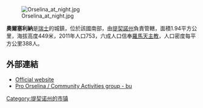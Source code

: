 [[Image:Orselina_at_night.jpg|right]]

'''奧爾塞利納'''是[[瑞士|瑞士]]的城鎮，位於該國南部，由[[提契諾州|提契諾州]]負責管轄，面積1.94平方公里，海拔高度449米，2011年人口753，六成人口信奉[[羅馬天主教|羅馬天主教]]，人口密度每平方公里388人。

==外部連結==
* [http://www.orselina.ch Official website] {{Wayback|url=http://www.orselina.ch/ |date=20201127142226 }} {{it icon}}
* [http://www.pro-orselina.ch Pro Orselina / Community Activities group - bu] {{Wayback|url=http://www.pro-orselina.ch/ |date=20210118011618 }}  {{it icon}}

{{Authority control}}
{{Switzerland-geo-stub}}
[[Category:提契诺州的市镇|Category:提契诺州的市镇]]